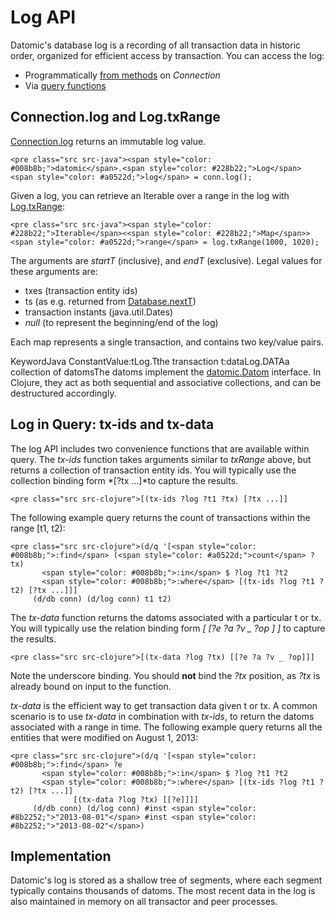 Log API
=======

Datomic's database log is a recording of all transaction data in historic order, organized for efficient access by transaction. You can access the log:

- Programmatically [from methods](#connect-txrange) on *Connection*
- Via [query functions](#log-in-query)

Connection.log and Log.txRange
------------------------------

[Connection.log](../javadoc/datomic/Connection.html#log--) returns an immutable log value.

```
<pre class="src src-java"><span style="color: #008b8b;">datomic</span>.<span style="color: #228b22;">Log</span> <span style="color: #a0522d;">log</span> = conn.log();
```



Given a log, you can retrieve an Iterable over a range in the log with [Log.txRange](../javadoc/datomic/Log.html#txRange-java.lang.Object-java.lang.Object-):

```
<pre class="src src-java"><span style="color: #228b22;">Iterable</span><<span style="color: #228b22;">Map</span>> <span style="color: #a0522d;">range</span> = log.txRange(1000, 1020);
```



The arguments are *startT* (inclusive), and *endT* (exclusive). Legal values for these arguments are:

- txes (transaction entity ids)
- ts (as e.g. returned from [Database.nextT](../javadoc/datomic/Database.html#nextT--))
- transaction instants (java.util.Dates)
- *null* (to represent the beginning/end of the log)

Each map represents a single transaction, and contains two key/value pairs.

KeywordJava ConstantValue:tLog.Tthe transaction t:dataLog.DATAa collection of datomsThe datoms implement the [datomic.Datom](../javadoc/datomic/Datom.html) interface. In Clojure, they act as both sequential and associative collections, and can be destructured accordingly.





Log in Query: tx-ids and tx-data
--------------------------------

The log API includes two convenience functions that are available within query. The *tx-ids* function takes arguments similar to *txRange* above, but returns a collection of transaction entity ids. You will typically use the collection binding form *\[?tx …\]*to capture the results.

```
<pre class="src src-clojure">[(tx-ids ?log ?t1 ?tx) [?tx ...]]
```



The following example query returns the count of transactions within the range \[t1, t2):

```
<pre class="src src-clojure">(d/q '[<span style="color: #008b8b;">:find</span> (<span style="color: #a0522d;">count</span> ?tx)
       <span style="color: #008b8b;">:in</span> $ ?log ?t1 ?t2
       <span style="color: #008b8b;">:where</span> [(tx-ids ?log ?t1 ?t2) [?tx ...]]]
     (d/db conn) (d/log conn) t1 t2)  
```



The *tx-data* function returns the datoms associated with a particular t or tx. You will typically use the relation binding form *\[ \[?e ?a ?v \_ ?op \] \]* to capture the results.

```
<pre class="src src-clojure">[(tx-data ?log ?tx) [[?e ?a ?v _ ?op]]]
```



Note the underscore binding. You should **not** bind the *?tx* position, as *?tx* is already bound on input to the function.

*tx-data* is the efficient way to get transaction data given t or tx. A common scenario is to use *tx-data* in combination with *tx-ids*, to return the datoms associated with a range in time. The following example query returns all the entities that were modified on August 1, 2013:

```
<pre class="src src-clojure">(d/q '[<span style="color: #008b8b;">:find</span> ?e
       <span style="color: #008b8b;">:in</span> $ ?log ?t1 ?t2
       <span style="color: #008b8b;">:where</span> [(tx-ids ?log ?t1 ?t2) [?tx ...]]
              [(tx-data ?log ?tx) [[?e]]]]
     (d/db conn) (d/log conn) #inst <span style="color: #8b2252;">"2013-08-01"</span> #inst <span style="color: #8b2252;">"2013-08-02"</span>)
```







Implementation
--------------

Datomic's log is stored as a shallow tree of segments, where each segment typically contains thousands of datoms. The most recent data in the log is also maintained in memory on all transactor and peer processes.
